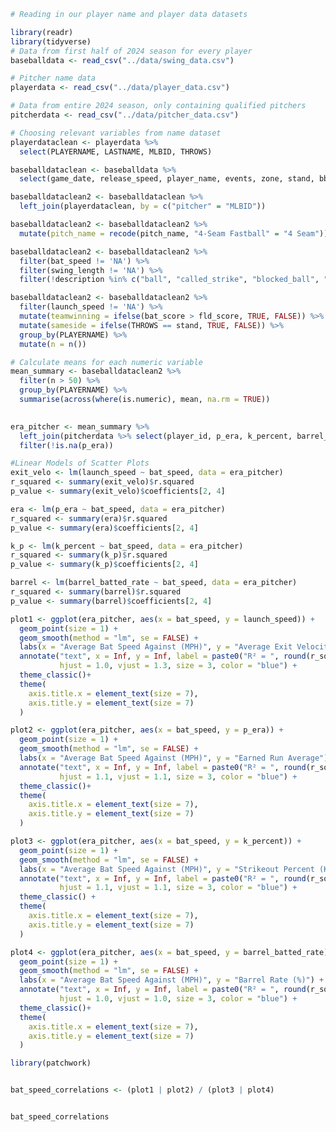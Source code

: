 

```r
# Reading in our player name and player data datasets

library(readr)
library(tidyverse)
# Data from first half of 2024 season for every player
baseballdata <- read_csv("../data/swing_data.csv")

# Pitcher name data
playerdata <- read_csv("../data/player_data.csv")

# Data from entire 2024 season, only containing qualified pitchers
pitcherdata <- read_csv("../data/pitcher_data.csv")

# Choosing relevant variables from name dataset
playerdataclean <- playerdata %>%
  select(PLAYERNAME, LASTNAME, MLBID, THROWS)
```

```r
baseballdataclean <- baseballdata %>%
  select(game_date, release_speed, player_name, events, zone, stand, bb_type, balls, strikes, pfx_x, pfx_z, outs_when_up, inning, hit_distance_sc, launch_angle, launch_speed, effective_speed, release_spin_rate, launch_speed_angle, estimated_ba_using_speedangle, estimated_woba_using_speedangle, woba_value, bat_score, fld_score, pitch_name, pitcher, bat_speed, swing_length, description)

baseballdataclean2 <- baseballdataclean %>% 
  left_join(playerdataclean, by = c("pitcher" = "MLBID"))

baseballdataclean2 <- baseballdataclean2 %>%
  mutate(pitch_name = recode(pitch_name, "4-Seam Fastball" = "4 Seam"))

baseballdataclean2 <- baseballdataclean2 %>%
  filter(bat_speed != 'NA') %>%
  filter(swing_length != 'NA') %>%
  filter(!description %in% c("ball", "called_strike", "blocked_ball", "pitchout", "hit_by_pitch", "foul_bunt","missed_bunt", "bunt_foul_tip"))

baseballdataclean2 <- baseballdataclean2 %>%
  filter(launch_speed != 'NA') %>%
  mutate(teamwinning = ifelse(bat_score > fld_score, TRUE, FALSE)) %>%
  mutate(sameside = ifelse(THROWS == stand, TRUE, FALSE)) %>%
  group_by(PLAYERNAME) %>%
  mutate(n = n())

# Calculate means for each numeric variable
mean_summary <- baseballdataclean2 %>%
  filter(n > 50) %>%
  group_by(PLAYERNAME) %>%
  summarise(across(where(is.numeric), mean, na.rm = TRUE))
  
```
```r
era_pitcher <- mean_summary %>%
  left_join(pitcherdata %>% select(player_id, p_era, k_percent, barrel_batted_rate), by = c("pitcher" = "player_id")) %>%
  filter(!is.na(p_era))
```

```r
#Linear Models of Scatter Plots
exit_velo <- lm(launch_speed ~ bat_speed, data = era_pitcher)
r_squared <- summary(exit_velo)$r.squared
p_value <- summary(exit_velo)$coefficients[2, 4]

era <- lm(p_era ~ bat_speed, data = era_pitcher)
r_squared <- summary(era)$r.squared
p_value <- summary(era)$coefficients[2, 4]

k_p <- lm(k_percent ~ bat_speed, data = era_pitcher)
r_squared <- summary(k_p)$r.squared
p_value <- summary(k_p)$coefficients[2, 4]

barrel <- lm(barrel_batted_rate ~ bat_speed, data = era_pitcher)
r_squared <- summary(barrel)$r.squared
p_value <- summary(barrel)$coefficients[2, 4]
```




```r
plot1 <- ggplot(era_pitcher, aes(x = bat_speed, y = launch_speed)) +
  geom_point(size = 1) +
  geom_smooth(method = "lm", se = FALSE) +
  labs(x = "Average Bat Speed Against (MPH)", y = "Average Exit Velocity Allowed(MPH)") +
  annotate("text", x = Inf, y = Inf, label = paste0("R² = ", round(r_squared, 3), "\np = ", signif(p_value, 3)),
           hjust = 1.0, vjust = 1.3, size = 3, color = "blue") +
  theme_classic()+
  theme(
    axis.title.x = element_text(size = 7), 
    axis.title.y = element_text(size = 7)
  )

```

```r
plot2 <- ggplot(era_pitcher, aes(x = bat_speed, y = p_era)) +
  geom_point(size = 1) +
  geom_smooth(method = "lm", se = FALSE) +
  labs(x = "Average Bat Speed Against (MPH)", y = "Earned Run Average") +
  annotate("text", x = Inf, y = Inf, label = paste0("R² = ", round(r_squared, 3), "\np = ", signif(p_value, 3)),
           hjust = 1.1, vjust = 1.1, size = 3, color = "blue") +
  theme_classic()+
  theme(
    axis.title.x = element_text(size = 7), 
    axis.title.y = element_text(size = 7)
  )

```
```r
plot3 <- ggplot(era_pitcher, aes(x = bat_speed, y = k_percent)) +
  geom_point(size = 1) +
  geom_smooth(method = "lm", se = FALSE) +
  labs(x = "Average Bat Speed Against (MPH)", y = "Strikeout Percent (K/AB)") +
  annotate("text", x = Inf, y = Inf, label = paste0("R² = ", round(r_squared, 3), "\np = ", signif(p_value, 3)),
           hjust = 1.1, vjust = 1.1, size = 3, color = "blue") +
  theme_classic() +
  theme(
    axis.title.x = element_text(size = 7), 
    axis.title.y = element_text(size = 7)
  )

```


```r
plot4 <- ggplot(era_pitcher, aes(x = bat_speed, y = barrel_batted_rate)) +
  geom_point(size = 1) +
  geom_smooth(method = "lm", se = FALSE) +
  labs(x = "Average Bat Speed Against (MPH)", y = "Barrel Rate (%)") +
  annotate("text", x = Inf, y = Inf, label = paste0("R² = ", round(r_squared, 3), "\np = ", signif(p_value, 3)),
           hjust = 1.0, vjust = 1.0, size = 3, color = "blue") +
  theme_classic()+ 
  theme(
    axis.title.x = element_text(size = 7), 
    axis.title.y = element_text(size = 7)
  )
```

```r
library(patchwork)


bat_speed_correlations <- (plot1 | plot2) / (plot3 | plot4)


bat_speed_correlations
```



